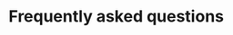 
# Frequently asked questions

<Cards num={2}>
  <Card
    title="Where can I find the devices USB identifiers?"
    href="/signing-devices/connectivity/ledgerJS/faq/usb-identifiers"
  />
  <Card
    title="Why is U2F deprecated ?"
    href="/signing-devices/connectivity/LedgerJS/faq/U2F"
  />
  <Card
    title="Why my app can not communicate with an Ledger Embedded App?"
    href="/signing-devices/connectivity/LedgerJS/faq/transport-nano"
  />
  <Card
    title="Where can I find Ledger Logos?"
    href="/signing-devices/connectivity/LedgerJS/faq/ledger-logos"
  />
</Cards>